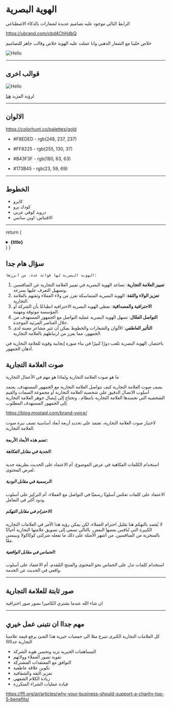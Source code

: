 # الهوية البصرية

الرابط التالي موجود عليه تصاميم عديدة لشعارات بالذكاء الاصطناعي

https://ubrand.com/cbd4ChHdbQ

خلاص خلينا مع الشعار الذهبي وانا عملت عليه الهوية خلاص وقالب جاهز للتصاميم



<Image src="/imgs/Standard template for social media posts.png" alt="Hello" width={500} height={500} />

---

## قوالب اخرى

<Image src="/imgs/alfares-est.png" alt="Hello" width={500} height={500} />    

لرؤية المزيد [هنا](/new-product-arrival)

---


## الالوان

https://colorhunt.co/palettes/gold

- #F8EDED - rgb(248, 237, 237)

- #FF8225 - rgb(255, 130, 37)

- #B43F3F - rgb(180, 63, 63)

- #173B45 - rgb(23, 59, 69)



---

## الخطوط

- كايرو
- كودك برو
- درويد كوفي عربي
- الاقتباس: اوبن سانس

---

  return (
    <details
      closed
      className="last-of-type:mb-0 rounded-lg bg-neutral-50 dark:bg-neutral-800 p-2 mt-4"
    >
      <summary>
        <strong className="text-lg">{title}</strong>
      </summary>
      <div className="nx-p-2">{children}</div>
    </details>
  )
}

## سؤال هام جدا

<FAQBox title="ما فائدة الهوية البصرية؟">

    الهوية البصرية لها فوائد عدة، من أبرزها:

1. **تمييز العلامة التجارية**: تساعد الهوية البصرية في تمييز العلامة التجارية عن المنافسين وتسهيل التعرف عليها بسرعة.
2. **تعزيز الولاء والثقة**: الهوية البصرية المتماسكة تعزز من ولاء العملاء وثقتهم بالعلامة التجارية.
3. **الاحترافية والمصداقية**: تعطي الهوية البصرية الاحترافية انطباعًا بأن الشركة أو المؤسسة موثوقة ومهنية.
4. **التواصل الفعّال**: تسهل الهوية البصرية عملية التواصل مع الجمهور المستهدف من خلال العناصر المرئية الموحدة.
5. **التأثير العاطفي**: الألوان والشعارات والخطوط يمكن أن تثير مشاعر معينة لدى الجمهور، مما يعزز من ارتباطهم بالعلامة التجارية.

باختصار، الهوية البصرية تلعب دورًا كبيرًا في بناء صورة إيجابية وقوية للعلامة التجارية في أذهان الجمهور.


</FAQBox>


## صوت العلامة التجارية

ما هو صوت العلامة التجارية ولماذا هو مهم في الأعمال التجارية

يصف صوت العلامة التجارية كيف تتواصل العلامة التجارية مع الجمهور المستهدف. يعتمد أسلوب الاتصال الدقيق على شخصية العلامة التجارية أو مجموعة السمات والقيم الشخصية التي تجسدها العلامة التجارية بانتظام ، وتحتاج إلى إيصال جوهر العلامة التجارية إلى الجمهور المستهدف المطلوب.

https://blog.mostaql.com/brand-voice/

لاختيار صوت العلامة التجارية، تعتمد على تحديد أربعة أبعاد أساسية تصف نبرة صوت العلامة التجارية.
 
#### تضم هذه الأبعاد الأربعة:


##### الجدية في مقابل الفكاهة:
 
 استخدام الكلمات الفكاهية في عرض الموضوع، أم الاعتماد على الحديث بطريقة جدية لعرض المحتوى.

##### الرسمية في مقابل الودية:

 الاعتماد على كلمات تعكس أسلوبًا رسميًا في التواصل مع العملاء، أم التركيز على أسلوب ودود أكثر في التعامل.

##### الاحترام في مقابل التهكم:

 لا يُقصد بالتهكم هنا تقليل احترام العملاء، لكن يمكن رؤية هذا الأمر في العلامات التجارية الكبيرة التي تُنافس بعضها البعض، بالتالي تسعى إلى تسويق علامتها التجارية أحيانًا بالسخرية من المنافسين. من أشهر الأمثلة على ذلك ما تفعله شركتي كوكاكولا وبيبسي معًا.

##### الحماس في مقابل الواقعية:

 استخدام كلمات تدل على الحماس نحو المحتوى والمنتج المُقدم، أم الاعتماد على أسلوب واقعي في الحديث عن الخدمة.

---

## صور ثابتة للعلامة التجارية

ان شاء الله عندما نشتري الكاميرا نصور صور احترافية

---

## مهم جداا ان نتبنى عمل خيري 

كل العلامات التجارية الكبرى تتبرع مثلا الى جمعيات خيرية هذا الشئ يرفع قيمة علامتنا التجارية جدااااا

- المساهمات الخيرية تزيد وتحسن هوية الشركة
- تقوية تصور العملاء وولائهم
- التوافق مع المعتقدات المشتركة
- تكوين علاقة عاطفية
- تعزيز الثقة والشفافية
- زيادة الكلام الشفهي
- قيادة عمليات الشراء المتكررة

https://ffl.org/ar/articles/why-your-business-should-support-a-charity-top-5-benefits/
